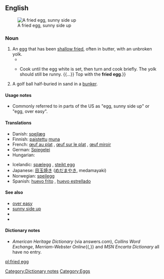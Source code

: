 ==English==
[[Image:Fried egg, sunny side up.jpg|thumb|A fried egg, sunny side up]]

===Noun===
{{en-noun|sg=[[fried]] [[egg]]}}

# An [[egg]] that has been [[shallow fry|shallow fried]], often in butter, with an unbroken yolk.
#*{{quote-news|year=1997|date=03/20|title=EGGS a dozen ways|author=Kristin Eddy|work=Atlanta Journal Constitution|passage=It's difficult to have a perfectly cooked, cooked-through '''fried egg''' because, by the time the yolk has coagulated, or set, the white is overcooked. You'll usually have to settle for either a runny yolk or a tough white.}}
#*{{quote-news|year=1997|date=04/16|title=FLEETING PLEASURES; The first blush of spring's harvest|author=JANET FLETCHER|work=San Francisco Chronicle|passage=Carefully break the egg into a bowl, {{...}} Cook until the egg white is set, then turn and cook briefly. The yolk should still be runny. {{...}} Top with the '''fried egg'''.}}
# {{golf}} A golf ball half-buried in sand in a [[bunker]].

====Usage notes====
* Commonly referred to in parts of the US as "egg, sunny side up" or "egg, over easy".

====Translations====
{{trans-top|egg that has been shallow fried}}
* Danish: [[spejlæg]] {{n}}
* Finnish: [[paistaa|paistettu]] [[muna]]
* French: [[œuf au plat]] {{m}}, [[œuf sur le plat]] {{m}}, [[œuf miroir]] {{m}}
* German: [[Spiegelei]] {{n}} {{italbrac|sunny side up}}
* Hungarian: {{t-|hu|tükörtojás}}
{{trans-mid}}
* Icelandic: [[spælegg]] {{n}}, [[steikt egg]] {{n}}
* Japanese: [[目玉焼き]] ([[めだまやき]], medamayaki)
* Norwegian: [[speilegg]] {{n}}
* Spanish: [[huevo frito]] {{m}}, [[huevo estrellado]] {{m}}
{{trans-bottom}}

====See also====
*[[over easy]]
*[[sunny side up]]
*{{pedialite}}
*{{commonslite}}

====Dictionary notes====
*''American Heritage Dictionary'' (via answers.com), ''Collins Word Exchange'', ''Merriam-Webster Online''{{,}} and ''MSN Encarta Dictionary'' all have no entry.

[[Category:Dictionary notes]]
[[Category:Eggs]]

[[pl:fried egg]]